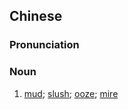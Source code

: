 {{also|烂泥}}
==Chinese==
{{zh-forms|s=烂泥}}

===Pronunciation===
{{zh-pron
|m=lànní
|c=laan6 nai4
|cat=n
}}

===Noun===
{{zh-noun}}

# [[mud]]; [[slush]]; [[ooze]]; [[mire]]